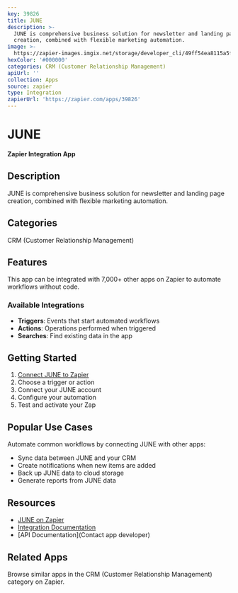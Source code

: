 ```yaml
---
key: 39826
title: JUNE
description: >-
  JUNE is comprehensive business solution for newsletter and landing page
  creation, combined with flexible marketing automation.
image: >-
  https://zapier-images.imgix.net/storage/developer_cli/49ff54ea8115a5fe8419358f5ca05d5f.png?auto=format%2Ccompress&ixlib=python-3.0.0&q=50
hexColor: '#000000'
categories: CRM (Customer Relationship Management)
apiUrl: ''
collection: Apps
source: zapier
type: Integration
zapierUrl: 'https://zapier.com/apps/39826'
---
```

# JUNE

**Zapier Integration App**

## Description

JUNE is comprehensive business solution for newsletter and landing page creation, combined with flexible marketing automation.

## Categories

CRM (Customer Relationship Management)

## Features

This app can be integrated with 7,000+ other apps on Zapier to automate workflows without code.

### Available Integrations

- **Triggers**: Events that start automated workflows
- **Actions**: Operations performed when triggered
- **Searches**: Find existing data in the app

## Getting Started

1. [Connect JUNE to Zapier](https://zapier.com/apps/39826)
2. Choose a trigger or action
3. Connect your JUNE account
4. Configure your automation
5. Test and activate your Zap

## Popular Use Cases

Automate common workflows by connecting JUNE with other apps:

- Sync data between JUNE and your CRM
- Create notifications when new items are added
- Back up JUNE data to cloud storage
- Generate reports from JUNE data

## Resources

- [JUNE on Zapier](https://zapier.com/apps/39826)
- [Integration Documentation](https://zapier.com/apps/39826/integrations)
- [API Documentation](Contact app developer)

## Related Apps

Browse similar apps in the CRM (Customer Relationship Management) category on Zapier.
